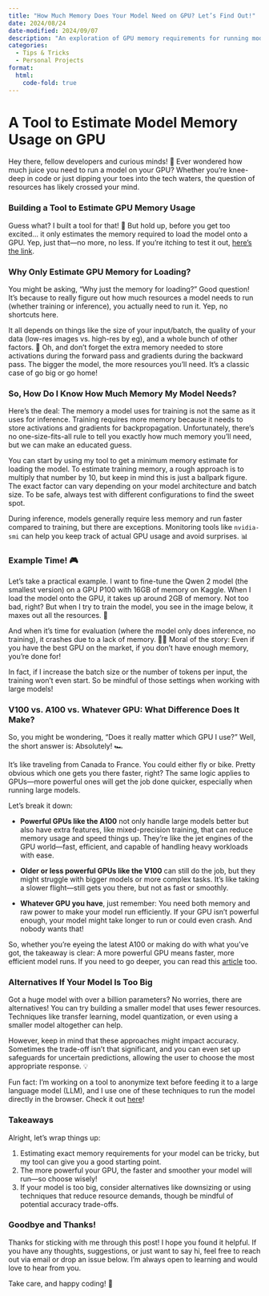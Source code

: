 ```yaml
---
title: "How Much Memory Does Your Model Need on GPU? Let’s Find Out!"
date: 2024/08/24
date-modified: 2024/09/07
description: "An exploration of GPU memory requirements for running models and how to estimate them with a handy tool."
categories:
  - Tips & Tricks
  - Personal Projects
format:
  html:
    code-fold: true
---
```


# A Tool to Estimate Model Memory Usage on GPU

Hey there, fellow developers and curious minds! 🖖 Ever wondered how much juice you need to run a model on your GPU? Whether you're knee-deep in code or just dipping your toes into the tech waters, the question of resources has likely crossed your mind.

### Building a Tool to Estimate GPU Memory Usage

Guess what? I built a tool for that! 🎉 But hold up, before you get too excited... it only estimates the memory required to load the model onto a GPU. Yep, just that—no more, no less. If you're itching to test it out, [here's the link](#).

### Why Only Estimate GPU Memory for Loading?

You might be asking, "Why just the memory for loading?" Good question! It's because to really figure out how much resources a model needs to run (whether training or inference), you actually need to run it. Yep, no shortcuts here.

It all depends on things like the size of your input/batch, the quality of your data (low-res images vs. high-res by eg), and a whole bunch of other factors. 🤯 Oh, and don’t forget the extra memory needed to store activations during the forward pass and gradients during the backward pass. The bigger the model, the more resources you'll need. It's a classic case of go big or go home!

### So, How Do I Know How Much Memory My Model Needs?

Here's the deal: The memory a model uses for training is not the same as it uses for inference. Training requires more memory because it needs to store activations and gradients for backpropagation. Unfortunately, there's no one-size-fits-all rule to tell you exactly how much memory you’ll need, but we can make an educated guess.

You can start by using my tool to get a minimum memory estimate for loading the model. To estimate training memory, a rough approach is to multiply that number by 10, but keep in mind this is just a ballpark figure. The exact factor can vary depending on your model architecture and batch size. To be safe, always test with different configurations to find the sweet spot.

During inference, models generally require less memory and run faster compared to training, but there are exceptions. Monitoring tools like `nvidia-smi` can help you keep track of actual GPU usage and avoid surprises. 📊

### Example Time! 🎮

Let’s take a practical example. I want to fine-tune the Qwen 2 model (the smallest version) on a GPU P100 with 16GB of memory on Kaggle. When I load the model onto the GPU, it takes up around 2GB of memory. Not too bad, right? But when I try to train the model, you see in the image below, it maxes out all the resources. 🚀

And when it’s time for evaluation (where the model only does inference, no training), it crashes due to a lack of memory. 🤦‍♂️ Moral of the story: Even if you have the best GPU on the market, if you don’t have enough memory, you’re done for!

In fact, if I increase the batch size or the number of tokens per input, the training won’t even start. So be mindful of those settings when working with large models!

### V100 vs. A100 vs. Whatever GPU: What Difference Does It Make?

So, you might be wondering, "Does it really matter which GPU I use?" Well, the short answer is: Absolutely! 🏎️

It’s like traveling from Canada to France. You could either fly or bike. Pretty obvious which one gets you there faster, right? The same logic applies to GPUs—more powerful ones will get the job done quicker, especially when running large models.

Let’s break it down:

- **Powerful GPUs like the A100** not only handle large models better but also have extra features, like mixed-precision training, that can reduce memory usage and speed things up. They’re like the jet engines of the GPU world—fast, efficient, and capable of handling heavy workloads with ease.

- **Older or less powerful GPUs like the V100** can still do the job, but they might struggle with bigger models or more complex tasks. It’s like taking a slower flight—still gets you there, but not as fast or smoothly.

- **Whatever GPU you have**, just remember: You need both memory and raw power to make your model run efficiently. If your GPU isn’t powerful enough, your model might take longer to run or could even crash. And nobody wants that!

So, whether you’re eyeing the latest A100 or making do with what you’ve got, the takeaway is clear: A more powerful GPU means faster, more efficient model runs. If you need to go deeper, you can read this [article](https://timdettmers.com/2023/01/30/which-gpu-for-deep-learning/) too.

### Alternatives If Your Model Is Too Big

Got a huge model with over a billion parameters? No worries, there are alternatives! You can try building a smaller model that uses fewer resources. Techniques like transfer learning, model quantization, or even using a smaller model altogether can help.

However, keep in mind that these approaches might impact accuracy. Sometimes the trade-off isn’t that significant, and you can even set up safeguards for uncertain predictions, allowing the user to choose the most appropriate response. 💡

Fun fact: I’m working on a tool to anonymize text before feeding it to a large language model (LLM), and I use one of these techniques to run the model directly in the browser. Check it out [here](#)!

### Takeaways

Alright, let's wrap things up:

1. Estimating exact memory requirements for your model can be tricky, but my tool can give you a good starting point.
2. The more powerful your GPU, the faster and smoother your model will run—so choose wisely!
3. If your model is too big, consider alternatives like downsizing or using techniques that reduce resource demands, though be mindful of potential accuracy trade-offs.

### Goodbye and Thanks!

Thanks for sticking with me through this post! I hope you found it helpful. If you have any thoughts, suggestions, or just want to say hi, feel free to reach out via email or drop an issue below. I’m always open to learning and would love to hear from you.

Take care, and happy coding! 🚀

